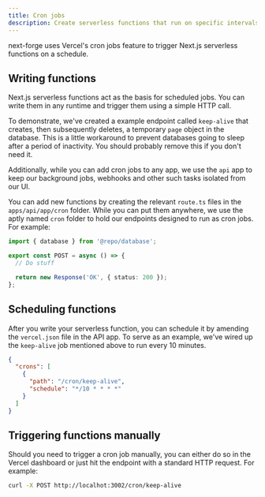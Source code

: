 ```yaml
---
title: Cron jobs
description: Create serverless functions that run on specific intervals.
---
```


next-forge uses Vercel's cron jobs feature to trigger Next.js serverless functions on a schedule.

## Writing functions

Next.js serverless functions act as the basis for scheduled jobs. You can write them in any runtime and trigger them using a simple HTTP call.

To demonstrate, we've created a example endpoint called `keep-alive` that creates, then subsequently deletes, a temporary `page` object in the database. This is a little workaround to prevent databases going to sleep after a period of inactivity. You should probably remove this if you don't need it.

Additionally, while you can add cron jobs to any app, we use the `api` app to keep our background jobs, webhooks and other such tasks isolated from our UI.

You can add new functions by creating the relevant `route.ts` files in the `apps/api/app/cron` folder. While you can put them anywhere, we use the aptly named `cron` folder to hold our endpoints designed to run as cron jobs. For example:

```ts title="apps/api/app/cron/[your-function]/route.ts"
import { database } from '@repo/database';

export const POST = async () => {
  // Do stuff

  return new Response('OK', { status: 200 });
};
```

## Scheduling functions

After you write your serverless function, you can schedule it by amending the `vercel.json` file in the API app. To serve as an example, we've wired up the `keep-alive` job mentioned above to run every 10 minutes.

```json title="apps/api/vercel.json"
{
  "crons": [
    {
      "path": "/cron/keep-alive",
      "schedule": "*/10 * * * *"
    }
  ]
}
```

## Triggering functions manually

Should you need to trigger a cron job manually, you can either do so in the Vercel dashboard or just hit the endpoint with a standard HTTP request. For example:

```sh title="Terminal"
curl -X POST http://localhot:3002/cron/keep-alive
```